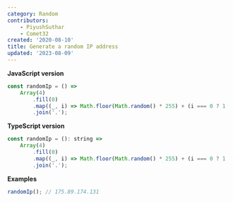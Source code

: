 ```yaml
---
category: Random
contributors:
    - PiyushSuthar
    - Comet32
created: '2020-08-10'
title: Generate a random IP address
updated: '2023-08-09'
---
```


**JavaScript version**

```js
const randomIp = () =>
    Array(4)
        .fill(0)
        .map((_, i) => Math.floor(Math.random() * 255) + (i === 0 ? 1 : 0))
        .join('.');
```

**TypeScript version**

```js
const randomIp = (): string =>
    Array(4)
        .fill(0)
        .map((_, i) => Math.floor(Math.random() * 255) + (i === 0 ? 1 : 0))
        .join('.');
```

**Examples**

```js
randomIp(); // 175.89.174.131
```
